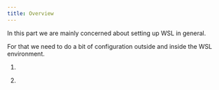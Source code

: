 ```yaml
---
title: Overview
---
```



In this part we are mainly concerned about setting up WSL in general.

For that we need to do a bit of configuration outside and inside the WSL environment.

<Steps>

1. <LinkCard title="WSL" description="Set up the WSL kernel" href="./pre/wsl" />

2. <LinkCard
     title="ArchWSL"
     description="Set up the ArchWSL distro"
     href="./pre/archwsl"
   />

</Steps>

